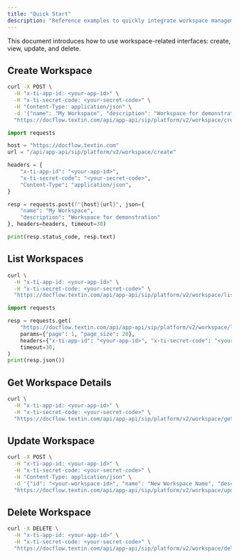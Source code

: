 ```yaml
---
title: "Quick Start"
description: "Reference examples to quickly integrate workspace management functionality with APIs"
---
```


This document introduces how to use workspace-related interfaces: create, view, update, and delete.

## Create Workspace

<CodeGroup>

```bash curl icon=terminal wrap
curl -X POST \
  -H "x-ti-app-id: <your-app-id>" \
  -H "x-ti-secret-code: <your-secret-code>" \
  -H "Content-Type: application/json" \
  -d '{"name": "My Workspace", "description": "Workspace for demonstration"}' \
  "https://docflow.textin.com/api/app-api/sip/platform/v2/workspace/create"
```

```python Python icon=python expandable lines
import requests

host = "https://docflow.textin.com"
url = "/api/app-api/sip/platform/v2/workspace/create"

headers = {
    "x-ti-app-id": "<your-app-id>",
    "x-ti-secret-code": "<your-secret-code>",
    "Content-Type": "application/json",
}

resp = requests.post(f"{host}{url}", json={
    "name": "My Workspace",
    "description": "Workspace for demonstration"
}, headers=headers, timeout=30)

print(resp.status_code, resp.text)
```

</CodeGroup>

## List Workspaces

<CodeGroup>

```bash curl icon=terminal wrap
curl \
  -H "x-ti-app-id: <your-app-id>" \
  -H "x-ti-secret-code: <your-secret-code>" \
  "https://docflow.textin.com/api/app-api/sip/platform/v2/workspace/list?page=1&page_size=20"
```

```python Python icon=python expandable lines
import requests

resp = requests.get(
    "https://docflow.textin.com/api/app-api/sip/platform/v2/workspace/list",
    params={"page": 1, "page_size": 20},
    headers={"x-ti-app-id": "<your-app-id>", "x-ti-secret-code": "<your-secret-code>"},
    timeout=30,
)
print(resp.json())
```

</CodeGroup>

## Get Workspace Details

```bash curl icon=terminal wrap
curl \
  -H "x-ti-app-id: <your-app-id>" \
  -H "x-ti-secret-code: <your-secret-code>" \
  "https://docflow.textin.com/api/app-api/sip/platform/v2/workspace/get?id=<your-workspace-id>"
```

## Update Workspace

```bash curl icon=terminal wrap
curl -X POST \
  -H "x-ti-app-id: <your-app-id>" \
  -H "x-ti-secret-code: <your-secret-code>" \
  -H "Content-Type: application/json" \
  -d '{"id": "<your-workspace-id>", "name": "New Workspace Name", "description": "New description"}' \
  "https://docflow.textin.com/api/app-api/sip/platform/v2/workspace/update"
```

## Delete Workspace

```bash curl icon=terminal wrap
curl -X DELETE \
  -H "x-ti-app-id: <your-app-id>" \
  -H "x-ti-secret-code: <your-secret-code>" \
  "https://docflow.textin.com/api/app-api/sip/platform/v2/workspace/delete?id=<your-workspace-id>"
```
